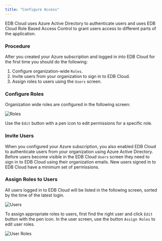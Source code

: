 ```yaml
---
title: "Configure Access"
---
```


<div id="configure_access" class="registered_link"></div>

EDB Cloud uses Azure Active Directory to authenticate users and uses EDB Cloud Role Based Access Control to grant users access to different parts of the application.

### Procedure

After you created your Azure subscription and logged in into EDB Cloud for the first time you should do the following:

1. Configure organization-wide `Roles`.
2. Invite users from your organization to sign in to EDB Cloud.
3. Assign roles to users using the `Users` screen.


### Configure Roles

Organization wide roles are configured in the following screen:

![Roles](images/roles.png "organization roles")


Use the `Edit` button with a pen icon to edit permissions for a specific role.


### Invite Users

When you configured your Azure subscription, you also enabled EDB Cloud to authenticate users from your organization using Azure Active Directory. Before users become visible in the EDB Cloud `Users` screen they need to sign in to EDB Cloud using their organization emails. New users signed in to EDB Cloud have a minimum set of permissions.


### Assign Roles to Users

All users logged in to EDB Cloud will be listed in the following screen, sorted by the time of the latest login.

![Users](images/users.png "list users")


To assign appropriate roles to users, first find the right user and click `Edit` button with the pen icon. In the user screen, use the button `Assign Roles` to edit user roles.

![User Roles](images/edit-user-roles.png "edit user roles")

